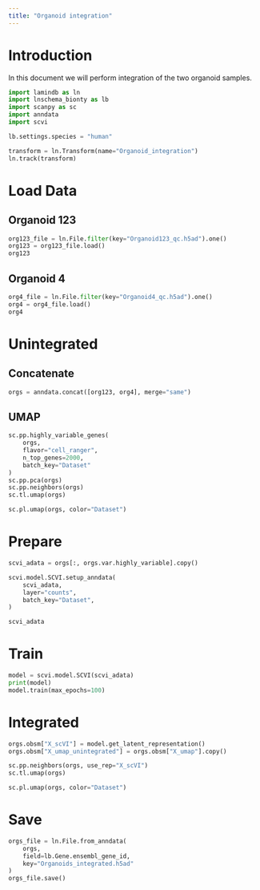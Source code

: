 ```yaml
---
title: "Organoid integration"
---
```


# Introduction

In this document we will perform integration of the two organoid samples.

```python
import lamindb as ln
import lnschema_bionty as lb
import scanpy as sc
import anndata
import scvi

lb.settings.species = "human"

transform = ln.Transform(name="Organoid_integration")
ln.track(transform)
```

# Load Data

## Organoid 123

```python
org123_file = ln.File.filter(key="Organoid123_qc.h5ad").one()
org123 = org123_file.load()
org123
```

## Organoid 4

```python
org4_file = ln.File.filter(key="Organoid4_qc.h5ad").one()
org4 = org4_file.load()
org4
```

# Unintegrated

## Concatenate

```python
orgs = anndata.concat([org123, org4], merge="same")
```

## UMAP

```python
sc.pp.highly_variable_genes(
    orgs,
    flavor="cell_ranger",
    n_top_genes=2000,
    batch_key="Dataset"
)
sc.pp.pca(orgs)
sc.pp.neighbors(orgs)
sc.tl.umap(orgs)

sc.pl.umap(orgs, color="Dataset")
```

# Prepare

```python
scvi_adata = orgs[:, orgs.var.highly_variable].copy()

scvi.model.SCVI.setup_anndata(
    scvi_adata,
    layer="counts",
    batch_key="Dataset",
)

scvi_adata
```

# Train

```python
model = scvi.model.SCVI(scvi_adata)
print(model)
model.train(max_epochs=100)
```

# Integrated

```python
orgs.obsm["X_scVI"] = model.get_latent_representation()
orgs.obsm["X_umap_unintegrated"] = orgs.obsm["X_umap"].copy()

sc.pp.neighbors(orgs, use_rep="X_scVI")
sc.tl.umap(orgs)

sc.pl.umap(orgs, color="Dataset")
```

# Save

```python
orgs_file = ln.File.from_anndata(
    orgs,
    field=lb.Gene.ensembl_gene_id,
    key="Organoids_integrated.h5ad"
)
orgs_file.save()
```
